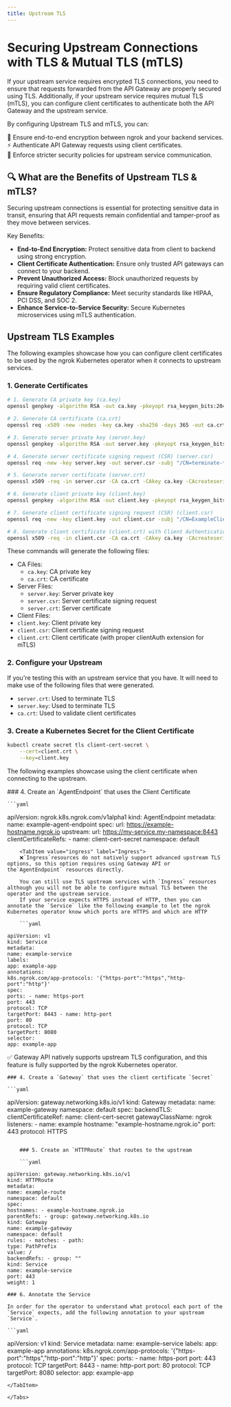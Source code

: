 ```yaml
---
title: Upstream TLS
---
```



# Securing Upstream Connections with TLS & Mutual TLS (mTLS)

If your upstream service requires encrypted TLS connections, you need to ensure that requests forwarded from the API Gateway are properly secured using TLS.
Additionally, if your upstream service requires mutual TLS (mTLS), you can configure client certificates to authenticate both the API Gateway and the upstream service.

By configuring Upstream TLS and mTLS, you can:

🔐 Ensure end-to-end encryption between ngrok and your backend services. <br />
⚡ Authenticate API Gateway requests using client certificates. <br />
🚀 Enforce stricter security policies for upstream service communication. <br />

## 🔍 What are the Benefits of Upstream TLS & mTLS?

Securing upstream connections is essential for protecting sensitive data in transit, ensuring that API requests remain confidential and tamper-proof as they move between services.

Key Benefits:

- **End-to-End Encryption:** Protect sensitive data from client to backend using strong encryption.
- **Client Certificate Authentication:** Ensure only trusted API gateways can connect to your backend.
- **Prevent Unauthorized Access:** Block unauthorized requests by requiring valid client certificates.
- **Ensure Regulatory Compliance:** Meet security standards like HIPAA, PCI DSS, and SOC 2.
- **Enhance Service-to-Service Security:** Secure Kubernetes microservices using mTLS authentication.

## Upstream TLS Examples

The following examples showcase how you can configure client certificates to be used by the ngrok Kubernetes operator when it connects to upstream services.

### 1. Generate Certificates

```bash
# 1. Generate CA private key (ca.key)
openssl genpkey -algorithm RSA -out ca.key -pkeyopt rsa_keygen_bits:2048

# 2. Generate CA certificate (ca.crt)
openssl req -x509 -new -nodes -key ca.key -sha256 -days 365 -out ca.crt -subj "/CN=ExampleCA"

# 3. Generate server private key (server.key)
openssl genpkey -algorithm RSA -out server.key -pkeyopt rsa_keygen_bits:2048

# 4. Generate server certificate signing request (CSR) (server.csr)
openssl req -new -key server.key -out server.csr -subj "/CN=terminate-tls-example.ngrok.app"

# 5. Generate server certificate (server.crt)
openssl x509 -req -in server.csr -CA ca.crt -CAkey ca.key -CAcreateserial -out server.crt -days 365 -sha256

# 6. Generate client private key (client.key)
openssl genpkey -algorithm RSA -out client.key -pkeyopt rsa_keygen_bits:2048

# 7. Generate client certificate signing request (CSR) (client.csr)
openssl req -new -key client.key -out client.csr -subj "/CN=ExampleClient"

# 8. Generate client certificate (client.crt) with Client Authentication
openssl x509 -req -in client.csr -CA ca.crt -CAkey ca.key -CAcreateserial -out client.crt -days 365 -sha256 -extfile <(printf "extendedKeyUsage = clientAuth")
```

These commands will generate the following files:

- CA Files:
  - `ca.key`: CA private key
  - `ca.crt`: CA certificate
- Server Files:
  - `server.key`: Server private key
  - `server.csr`: Server certificate signing request
  - `server.crt`: Server certificate
- Client Files:
- `client.key`: Client private key
- `client.csr`: Client certificate signing request
- `client.crt`: Client certificate (with proper clientAuth extension for mTLS)

### 2. Configure your Upstream

If you're testing this with an upstream service that you have. It will need to make use of the following files that were generated.

- `server.crt`: Used to terminate TLS
- `server.key`: Used to terminate TLS
- `ca.crt`: Used to validate client certificates

### 3. Create a Kubernetes Secret for the Client Certificate

```bash
kubectl create secret tls client-cert-secret \
	--cert=client.crt \
	--key=client.key
```

The following examples showcase using the client certificate when connecting to the upstream.

<Tabs groupId="kind" queryString="kind">
	<TabItem value="agent-endpoint" label="AgentEndpoint" default>
	### 4. Create an `AgentEndpoint` that uses the Client Certificate

    ```yaml

apiVersion: ngrok.k8s.ngrok.com/v1alpha1
kind: AgentEndpoint
metadata:
name: example-agent-endpoint
spec:
url: https://example-hostname.ngrok.io
upstream:
url: https://my-service.my-namespace:8443
clientCertificateRefs: - name: client-cert-secret
namespace: default

````</TabItem>
	<TabItem value="ingress" label="Ingress">
	❌`Ingress`resources do not natively support advanced upstream TLS options, so this option requires using Gateway API or the`AgentEndpoint` resources directly.

    You can still use TLS upstream services with `Ingress` resources although you will not be able to configure mutual TLS between the operator and the upstream service.
    If your service expects HTTPS instead of HTTP, then you can annotate the `Service` like the following example to let the ngrok Kubernetes operator know which ports are HTTPS and which are HTTP

    ```yaml

apiVersion: v1
kind: Service
metadata:
name: example-service
labels:
app: example-app
annotations:
k8s.ngrok.com/app-protocols: '{"https-port":"https","http-port":"http"}'
spec:
ports: - name: https-port
port: 443
protocol: TCP
targetPort: 8443 - name: http-port
port: 80
protocol: TCP
targetPort: 8080
selector:
app: example-app
````

</TabItem>
<TabItem value="gateway-api" label="Gateway API">
✅ Gateway API natively supports upstream TLS configuration, and this feature is fully supported by the ngrok Kubernetes operator.

    ### 4. Create a `Gateway` that uses the client certificate `Secret`

    ```yaml

apiVersion: gateway.networking.k8s.io/v1
kind: Gateway
metadata:
name: example-gateway
namespace: default
spec:
backendTLS:
clientCertificateRef:
name: client-cert-secret
gatewayClassName: ngrok
listeners: - name: example
hostname: "example-hostname.ngrok.io"
port: 443
protocol: HTTPS

````

    ### 5. Create an `HTTPRoute` that routes to the upstream

    ```yaml

apiVersion: gateway.networking.k8s.io/v1
kind: HTTPRoute
metadata:
name: example-route
namespace: default
spec:
hostnames: - example-hostname.ngrok.io
parentRefs: - group: gateway.networking.k8s.io
kind: Gateway
name: example-gateway
namespace: default
rules: - matches: - path:
type: PathPrefix
value: /
backendRefs: - group: ""
kind: Service
name: example-service
port: 443
weight: 1
````

    ### 6. Annotate the Service

    In order for the operator to understand what protocol each port of the `Service` expects, add the following annotation to your upstream `Service`.

    ```yaml

apiVersion: v1
kind: Service
metadata:
name: example-service
labels:
app: example-app
annotations:
k8s.ngrok.com/app-protocols: '{"https-port":"https","http-port":"http"}'
spec:
ports: - name: https-port
port: 443
protocol: TCP
targetPort: 8443 - name: http-port
port: 80
protocol: TCP
targetPort: 8080
selector:
app: example-app

```
</TabItem>

</Tabs>
```
